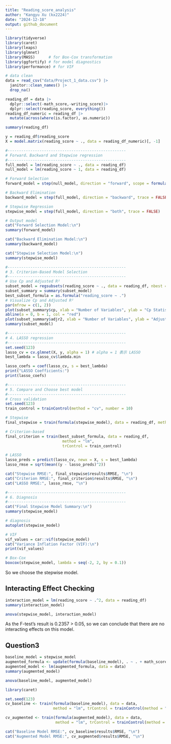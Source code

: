 ```yaml
---
title: "Reading_score_analysis"
author: "Kangyu Xu (kx2224)"
date: "2024-12-18"
output: github_document
---
```


```r
library(tidyverse)
library(caret)
library(leaps)
library(glmnet)
library(MASS)      # for Box-Cox transformation
library(ggfortify) # for model diagnostics
library(performance) # for VIF
```

```r
# data clean
data = read_csv("data/Project_1_data.csv") |>
  janitor::clean_names() |>
  drop_na()

reading_df = data |>
  dplyr::select(-math_score,-writing_score)|>
  dplyr::select(reading_score, everything())
reading_df_numeric = reading_df |>
  mutate(across(where(is.factor), as.numeric))

summary(reading_df)
```

```r
y = reading_df$reading_score
X = model.matrix(reading_score ~ ., data = reading_df_numeric)[, -1]

#----------------------------------------------------
# Forward、Backward and Stepwise regression
#----------------------------------------------------
full_model = lm(reading_score ~ ., data = reading_df)
null_model = lm(reading_score ~ 1, data = reading_df)

# Forward Selection
forward_model = step(null_model, direction = "forward", scope = formula(full_model), trace = FALSE)

# Backward Elimination
backward_model = step(full_model, direction = "backward", trace = FALSE)

# Stepwise Regression
stepwise_model = step(full_model, direction = "both", trace = FALSE)

# Output model
cat("Forward Selection Model:\n")
summary(forward_model)

cat("Backward Elimination Model:\n")
summary(backward_model)

cat("Stepwise Selection Model:\n")
summary(stepwise_model)

```


```r
#----------------------------------------------------
# 3. Criterion-Based Model Selection
#----------------------------------------------------
# Use Cp and Adjusted R² 
subset_model = regsubsets(reading_score ~ ., data = reading_df, nbest = 1)
subset_summary = summary(subset_model)
best_subset_formula = as.formula("reading_score ~ .")
# Visualize Cp and Adjusted R²
par(mfrow = c(1, 2))
plot(subset_summary$cp, xlab = "Number of Variables", ylab = "Cp Statistic", type = "b", main = "Cp Plot")
abline(a = 0, b = 1, col = "red")
plot(subset_summary$adjr2, xlab = "Number of Variables", ylab = "Adjusted R²", type = "b", main = "Adjusted R² Plot")
summary(subset_model)
```

```r
#----------------------------------------------------
# 4. LASSO regression
#----------------------------------------------------
set.seed(123)
lasso_cv = cv.glmnet(X, y, alpha = 1) # alpha = 1 表示 LASSO
best_lambda = lasso_cv$lambda.min

lasso_coefs = coef(lasso_cv, s = best_lambda)
print("LASSO Coefficients:")
print(lasso_coefs)
```



```r
#----------------------------------------------------
# 5. Compare and Choose best model
#----------------------------------------------------
# Cross validation
set.seed(123)
train_control = trainControl(method = "cv", number = 10)

# Stepwise
final_stepwise = train(formula(stepwise_model), data = reading_df, method = "lm", trControl = train_control)

# Criterion-based
final_criterion = train(best_subset_formula, data = reading_df, 
                         method = "lm", 
                         trControl = train_control)

# LASSO
lasso_preds = predict(lasso_cv, newx = X, s = best_lambda)
lasso_rmse = sqrt(mean((y - lasso_preds)^2))

cat("Stepwise RMSE:", final_stepwise$results$RMSE, "\n")
cat("Criterion RMSE:", final_criterion$results$RMSE, "\n")
cat("LASSO RMSE:", lasso_rmse, "\n")
```




```r
#----------------------------------------------------
# 6. Diagnosis
#----------------------------------------------------
cat("Final Stepwise Model Summary:\n")
summary(stepwise_model)

# diagnosis
autoplot(stepwise_model)

# VIF
vif_values = car::vif(stepwise_model)
cat("Variance Inflation Factor (VIF):\n")
print(vif_values)

# Box-Cox
boxcox(stepwise_model, lambda = seq(-2, 2, by = 0.1))
```
So we choose the stepwise model.

## Interacting Effect Checking
```r
interaction_model = lm(reading_score ~ .^2, data = reading_df)
summary(interaction_model)
```

```r
anova(stepwise_model, interaction_model)
```
As the F-test's result is 0.2357 > 0.05, so we can conclude that there are no interacting effects on this model.

## Question3
```r
baseline_model = stepwise_model
augmented_formula <- update(formula(baseline_model), . ~ . + math_score + writing_score)
augmented_model <- lm(augmented_formula, data = data)
summary(augmented_model)
```

```r
anova(baseline_model, augmented_model)
```

```r
library(caret)

set.seed(123)
cv_baseline <- train(formula(baseline_model), data = data, 
                     method = "lm", trControl = trainControl(method = "cv", number = 10))

cv_augmented <- train(formula(augmented_model), data = data, 
                      method = "lm", trControl = trainControl(method = "cv", number = 10))

cat("Baseline Model RMSE:", cv_baseline$results$RMSE, "\n")
cat("Augmented Model RMSE:", cv_augmented$results$RMSE, "\n")

```




















